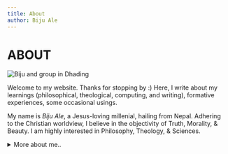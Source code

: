 ```yaml
---
title: About
author: Biju Ale
---
```


# ABOUT

![Biju and group in Dhading](./biju.png)

Welcome to my website. Thanks for stopping by :) Here, I write about my learnings (philosophical, theological, computing, and writing), formative experiences, some occasional usings.

My name is _Biju Ale_, a Jesus-loving millenial, hailing from Nepal. Adhering to the Christian worldview, I believe in the objectivity of Truth, Morality, & Beauty. I am highly interested in Philosophy, Theology, & Sciences.

<details class="details-animated ">

<summary>More about me..</summary>

- I side by the marginalized, minorities, and the deprived and strive to empower them to the best of my ability.

* I love dogs very much.

- Some of my favorite authors are Dostoyevsky, Pascal, CS Lewis, JRR Tolkien, Richard Swinburne, William L Craig, & JP Moreland.

* I adore music by Stravinsky, Beethoven, Symphony X, Creed, Buckethead, Kenny G, & Karna Das (a legendary Nepali singer).

- I love to hone my aesthete disposition.

* I love to watch old classic flicks akin to Hitchcock's. My favorite shows are Batman, X-Men, Full house, Freaks & Geeks, and Robert L. Kuhn's Closer to Truth.

- I love to travel, take pictures (with my steadfast phone), arts and crafts, cycling (I rode a hardtail - 'Trek 4900' - daily ~20km for over six years), & hiking.

* Some things I avert and abhor: postmodernism, scientism, jingoism, cronyism, logical fallacies, discrimination, despotism, radicalism, collusion, & sin.

- I miss the beloved 90s.

</details>

